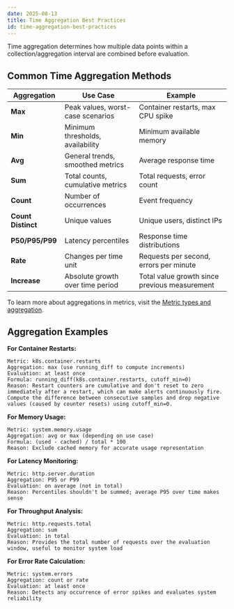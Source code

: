 ```yaml
---
date: 2025-08-13
title: Time Aggregation Best Practices
id: time-aggregation-best-practices
---
```


Time aggregation determines how multiple data points within a collection/aggregation interval are combined before evaluation.

## Common Time Aggregation Methods

| Aggregation | Use Case | Example |
|------------|----------|---------|
| **Max** | Peak values, worst-case scenarios | Container restarts, max CPU spike |
| **Min** | Minimum thresholds, availability | Minimum available memory |
| **Avg** | General trends, smoothed metrics | Average response time |
| **Sum** | Total counts, cumulative metrics | Total requests, error count |
| **Count** | Number of occurrences | Event frequency |
| **Count Distinct** | Unique values | Unique users, distinct IPs |
| **P50/P95/P99** | Latency percentiles | Response time distributions |
| **Rate** | Changes per time unit | Requests per second, errors per minute |
| **Increase** | Absolute growth over time period | Total value growth since previous measurement |

To learn more about aggregations in metrics, visit the [Metric types and aggregation](/docs/metrics-management/types-and-aggregation/#aggregation).

## Aggregation Examples

**For Container Restarts:**
```
Metric: k8s.container.restarts
Aggregation: max (use running_diff to compute increments)
Evaluation: at least once
Formula: running_diff(k8s.container.restarts, cutoff_min=0)
Reason: Restart counters are cumulative and don't reset to zero immediately after a restart, which can make alerts continuously fire. 
Compute the difference between consecutive samples and drop negative values (caused by counter resets) using cutoff_min=0.
```

**For Memory Usage:**
```
Metric: system.memory.usage
Aggregation: avg or max (depending on use case)
Formula: (used - cached) / total * 100
Reason: Exclude cached memory for accurate usage representation
```

**For Latency Monitoring:**
```
Metric: http.server.duration
Aggregation: P95 or P99
Evaluation: on average (not in total)
Reason: Percentiles shouldn't be summed; average P95 over time makes sense
```

**For Throughput Analysis:**
```
Metric: http.requests.total
Aggregation: sum
Evaluation: in total
Reason: Provides the total number of requests over the evaluation window, useful to monitor system load
```

**For Error Rate Calculation:**
```
Metric: system.errors
Aggregation: count or rate
Evaluation: at least once
Reason: Detects any occurrence of error spikes and evaluates system reliability
```

